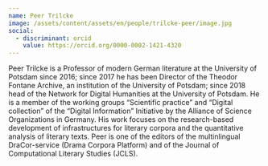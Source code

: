 ```yaml
---
name: Peer Trilcke
image: /assets/content/assets/en/people/trilcke-peer/image.jpg
social:
  - discriminant: orcid
    value: https://orcid.org/0000-0002-1421-4320
---
```

Peer Trilcke is a Professor of modern German literature at the University of Potsdam since 2016; since 2017 he has been Director of the Theodor Fontane Archive, an institution of the University of Potsdam; since 2018 head of the Network for Digital Humanities at the University of Potsdam. He is a member of the working groups “Scientific practice” and “Digital collection” of the “Digital Information” Initiative by the Alliance of Science Organizations in Germany. His work focuses on the research-based development of infrastructures for literary corpora and the quantitative analysis of literary texts. Peer is one of the editors of the multinlingual DraCor-service (Drama Corpora Platform) and of the Journal of Computational Literary Studies (JCLS).
